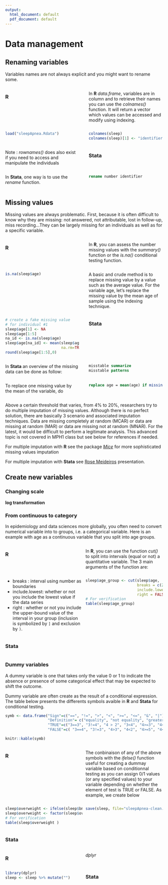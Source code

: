 ```yaml
---
output:
  html_document: default
  pdf_document: default
---
```

# Data management

## Renaming variables
Variables names are not always explicit and you might want to rename some.

::::{style="display: grid; grid-template-columns: 1fr 1fr; grid-column-gap: 30px;"}

:::{}
### R{-}
In **R** *data.frame*, variables are in column and to retrieve their names you can use the *colnames()* function. It will return a vector which values can be accessed and modify using indexing.
```r
load("sleepApnea.Rdata")
```

```r
colnames(sleep)
colnames(sleep)[1] <- "identifier"
```
Note : *rownames()* does also exist if you need to access and manipulate the individuals
:::
  
:::{}
### Stata{-}
In **Stata**, one way is to use the *rename* function.
```stata
rename number identifier
```
:::
::::

## Missing values

Missing values are always problematic. First, because it is often difficult to know why they are missing: not answered, not attributable, lost in follow-up, miss recording...They can be largely missing for an individuals as well as for a specific variable. 



::::{style="display: grid; grid-template-columns: 1fr 1fr; grid-column-gap: 30px;"}

:::{}
### R{-}
In **R**, you can assess the number missing values with the *summary()* function or the *is.na()* conditional testing function.
```r
is.na(sleep$age)
```
A basic and crude method is to replace missing value by a value such as the average value. For the variable age, let's replace the missing value by the mean age of sample using the indexing technique.
```r
# create a fake missing value
# for individual #1
sleep$age[1] <- NA
sleep$age[1:5]
na_id <- is.na(sleep$age)
sleep$age[na_id] <- mean(sleep$age,
                         na.rm=TRUE)
round(sleep$age[1:5],0)
```
:::
  
:::{}
### Stata{-}
In **Stata** an overview of the missing data can be done as follow:
```stata
misstable summarize
misstable patterns
```
To replace one missing value by the mean of the variable, do
```stata
replace age = mean(age) if missing(age)
```

:::
::::

Above a certain threshold that varies, from 4% to 20%, researchers try to do multiple imputation of missing values. Although there is no perfect solution, there are basically 3 scenario and associated imputation techniques. Data are missing completely at random (MCAR) or data are missing at random (MAR) or data are missing not at random (MNAR). For the  latest, it would be difficult to perform a legitimate analysis. This advanced topic is not covered in MPH1 class but see below for references if needed.

For multiple imputation with **R** see the package [*Mice*](https://cran.r-project.org/web/packages/mice/index.html) for more sophisticated missing values imputation

For multiple imputation with **Stata** see [Rose Meideiros ](https://www.stata.com/meeting/switzerland16/slides/medeiros-switzerland16.pdf) presentation.

## Create new variables


### Changing scale

**log transformation**



### From continuous to category
In epidemiology and data sciences more globally, you often need to convert numerical variable into to groups, i.e. a categorical variable. Here is an example with age as a continuous variable that you split into age groups.

::::{style="display: grid; grid-template-columns: 1fr 1fr; grid-column-gap: 10px;"}
:::{}
### R{-}
In **R**, you can use the function *cut()* to split into intervals (equal or not) a quantitative variable. The 3 main arguments of the function are:  

- breaks : interval using number as boundaries
- include.lowest: whether or not you include the lowest value if the data series
- right : whether or not you include the upper-bound value of the interval in your group (inclusion is symbolized by `]` and exclusion by `)`.
```r
sleep$age_group <- cut(sleep$age, 
                       breaks = c(20,40,60,80),
                       include.lowest=TRUE, 
                       right = FALSE)
# For verification
table(sleep$age_group)
```
:::
  
:::{}
### Stata{-}

:::
::::
  

### Dummy variables

A dummy variable is one that takes only the value 0 or 1 to indicate the absence or presence of some categorical effect that may be expected to shift the outcome.

Dummy variable are often create as the result of a conditional expression. The table below presents the differents symbols avaible in **R** and **Stata** for conditional testing.
```r
symb <- data.frame("Sign"=c("==", "!=", ">", "<", ">=", "<=", "&", "|"),
                   "Definition"= c("equality", "not equality", "greater than", "less than", "greater than or equal to", "less than or equal to", "and (both statements are true)", "or (either statement is true)"),
                   "TRUE"=c("3==3", "3!=4", "4 > 2", "3<4", "4>=3", "4<=5", "(4>2)&(3==3))", "(3==2)|(1<=2)"),
                   "FALSE"=c( "3==4", "3!=3", "4>3", "4<2", "4>=5", "4<=3", "(4>2)&(1>2)", "(4<2)|(1>2)" ))

knitr::kable(symb)
```

::::{style="display: grid; grid-template-columns: 1fr 1fr; grid-column-gap: 10px;"}
:::{}
 
### R{-}

The conbinaison of any of the above symbols with the *ifelse()* function useful for creating a dummay variable based on  conditionnal testing as you can assign 0/1 values (or any specified values) to your variable depending on whether the element of test is TRUE or FALSE. As example, we create below 

```r
sleep$overweight <- ifelse(sleep$bmi > 25,  1, 0)
sleep$overweight <- factor(sleep$overweight, level=c(0, 1), labels=c("Yes", "No"))
# For verification
table(sleep$overweight )
```

```r
save(sleep, file="sleepApnea-clean.Rdata")
```
:::
  
:::{}
### Stata{-}
:::
::::
  
::::{style="display: grid; grid-template-columns: 1fr 1fr; grid-column-gap: 10px;"}
:::{}
### R{-}

*dplyr*
  
```r
library(dplyr)
sleep <- sleep %>% mutate("")
```
:::

:::{}
### Stata{-}

:::
::::

